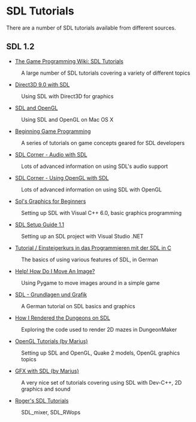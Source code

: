 = SDL Tutorials =
There are a number of SDL tutorials available from different sources.

== SDL 1.2 ==
* [http://gpwiki.org/index.php/Category:All_SDL_articles The Game Programming Wiki: SDL Tutorials]
: A large number of SDL tutorials covering a variety of different topics
* [http://www.gamedev.net/reference/articles/article2249.asp Direct3D 9.0 with SDL]
: Using SDL with Direct3D for graphics
* [http://www.meandmark.com/sdlopenglpart1.html SDL and OpenGL]
: Using SDL and OpenGL on Mac OS X
* [http://lazyfoo.net/SDL_tutorials/index.php Beginning Game Programming]
: A series of tutorials on game concepts geared for SDL developers
* [http://osdl.sourceforge.net/main/documentation/rendering/SDL-audio.html SDL Corner - Audio with SDL]
: Lots of advanced information on using SDL's audio support
* [http://osdl.sourceforge.net/main/documentation/rendering/SDL-openGL.html SDL Corner - Using OpenGL with SDL]
: Lots of advanced information on using SDL with OpenGL
* [http://sol.gfxile.net/gp/ Sol's Graphics for Beginners]
: Setting up SDL with Visual C++ 6.0, basic graphics programming
* [http://pgdc.purdue.org/sdltutorial/sdl_setup.html SDL Setup Guide 1.1]
: Setting up an SDL project with Visual Studio .NET
* [http://de.wikibooks.org/wiki/SDL Tutorial / Einsteigerkurs in das Programmieren mit der SDL in C]
: The basics of using various features of SDL, in German
* [http://pygame.org/docs/tut/MoveIt.html Help! How Do I Move An Image?]
: Using Pygame to move images around in a simple game
* [http://www.pro-linux.de/work/sdl/ SDL - Grundlagen und Grafik]
: A German tutorial on SDL basics and graphics
* [http://dungeonmaker.sourceforge.net/manual/tutorial1_1.html How I Rendered the Dungeons on SDL]
: Exploring the code used to render 2D mazes in DungeonMaker
* [http://cone3d.gamedev.net/cgi-bin/index.pl?page=tutorials/ogladv/index OpenGL Tutorials (by Marius)]
: Setting up SDL and OpenGL, Quake 2 models, OpenGL graphics topics
* [http://cone3d.gamedev.net/cgi-bin/index.pl?page=tutorials/gfxsdl/index GFX with SDL (by Marius)]
: A very nice set of tutorials covering using SDL with Dev-C++, 2D graphics and sound
* [http://kekkai.org/roger/sdl/ Roger's SDL Tutorials]
: SDL_mixer, SDL_RWops
